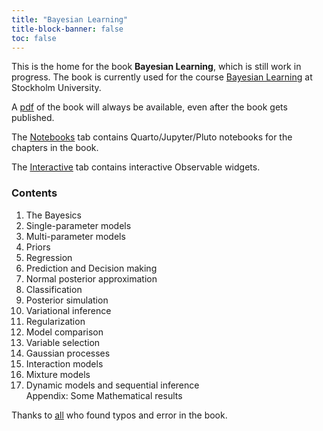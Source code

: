 ```yaml
---
title: "Bayesian Learning"
title-block-banner: false
toc: false
---
```


This is the home for the book **Bayesian Learning**, which is still work in progress. 
The book is currently used for the course [Bayesian Learning](https://github.com/mattiasvillani/BayesLearnCourse) at Stockholm University.

A [pdf]([pdf/BayesBook.pdf](https://github.com/mattiasvillani/BayesianLearningBook/raw/main/pdf/BayesBook.pdf)) of the book will always be available, even after the book gets published.

The [Notebooks](notebooks.qmd) tab contains Quarto/Jupyter/Pluto notebooks for the chapters in the book.

The [Interactive](interactive.qmd) tab contains interactive Observable widgets.

### Contents
1. The Bayesics
2. Single-parameter models
3. Multi-parameter models
4. Priors
5. Regression
6. Prediction and Decision making
7. Normal posterior approximation
8. Classification
9. Posterior simulation
10. Variational inference
11. Regularization
12. Model comparison
13. Variable selection
14. Gaussian processes
15. Interaction models
16. Mixture models
17. Dynamic models and sequential inference\
Appendix: Some Mathematical results

Thanks to [all](halloferrors.qmd) who found typos and error in the book.
